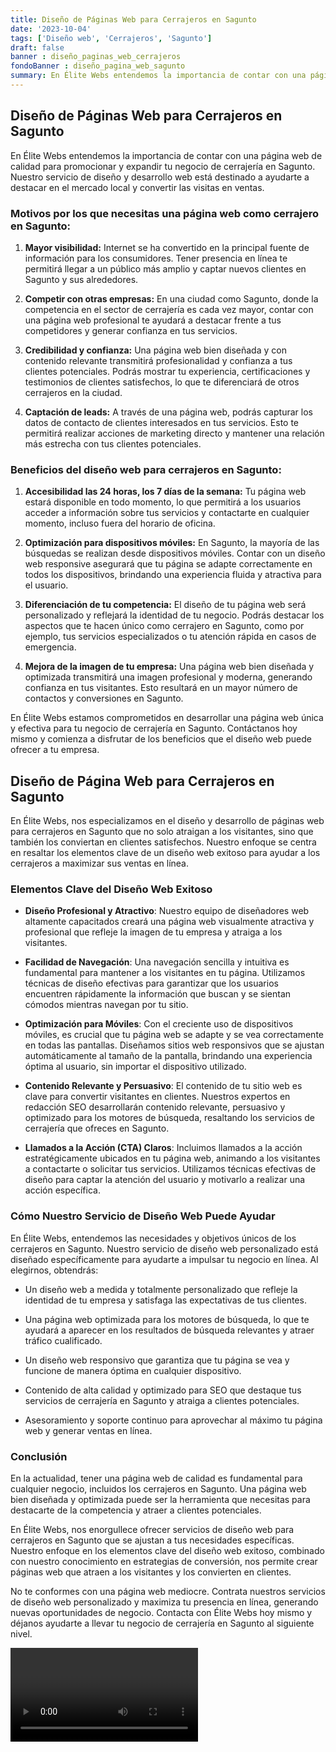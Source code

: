 ```yaml
---
title: Diseño de Páginas Web para Cerrajeros en Sagunto
date: '2023-10-04'
tags: ['Diseño web', 'Cerrajeros', 'Sagunto']
draft: false
banner : diseño_paginas_web_cerrajeros
fondoBanner : diseño_pagina_web_sagunto
summary: En Élite Webs entendemos la importancia de contar con una página web de calidad para promocionar y expandir tu negocio de cerrajería en Sagunto. Nuestro servicio de diseño y desarrollo web está destinado a ayudarte a destacar en el mercado local y convertir las visitas en ventas. 
---
```


## Diseño de Páginas Web para Cerrajeros en Sagunto

En Élite Webs entendemos la importancia de contar con una página web de calidad para promocionar y expandir tu negocio de cerrajería en Sagunto. Nuestro servicio de diseño y desarrollo web está destinado a ayudarte a destacar en el mercado local y convertir las visitas en ventas. 

### Motivos por los que necesitas una página web como cerrajero en Sagunto:

1. **Mayor visibilidad:** Internet se ha convertido en la principal fuente de información para los consumidores. Tener presencia en línea te permitirá llegar a un público más amplio y captar nuevos clientes en Sagunto y sus alrededores.

2. **Competir con otras empresas:** En una ciudad como Sagunto, donde la competencia en el sector de cerrajería es cada vez mayor, contar con una página web profesional te ayudará a destacar frente a tus competidores y generar confianza en tus servicios.

3. **Credibilidad y confianza:** Una página web bien diseñada y con contenido relevante transmitirá profesionalidad y confianza a tus clientes potenciales. Podrás mostrar tu experiencia, certificaciones y testimonios de clientes satisfechos, lo que te diferenciará de otros cerrajeros en la ciudad.

4. **Captación de leads:** A través de una página web, podrás capturar los datos de contacto de clientes interesados en tus servicios. Esto te permitirá realizar acciones de marketing directo y mantener una relación más estrecha con tus clientes potenciales.

### Beneficios del diseño web para cerrajeros en Sagunto:

1. **Accesibilidad las 24 horas, los 7 días de la semana:** Tu página web estará disponible en todo momento, lo que permitirá a los usuarios acceder a información sobre tus servicios y contactarte en cualquier momento, incluso fuera del horario de oficina.

2. **Optimización para dispositivos móviles:** En Sagunto, la mayoría de las búsquedas se realizan desde dispositivos móviles. Contar con un diseño web responsive asegurará que tu página se adapte correctamente en todos los dispositivos, brindando una experiencia fluida y atractiva para el usuario.

3. **Diferenciación de tu competencia:** El diseño de tu página web será personalizado y reflejará la identidad de tu negocio. Podrás destacar los aspectos que te hacen único como cerrajero en Sagunto, como por ejemplo, tus servicios especializados o tu atención rápida en casos de emergencia.

4. **Mejora de la imagen de tu empresa:** Una página web bien diseñada y optimizada transmitirá una imagen profesional y moderna, generando confianza en tus visitantes. Esto resultará en un mayor número de contactos y conversiones en Sagunto.

En Élite Webs estamos comprometidos en desarrollar una página web única y efectiva para tu negocio de cerrajería en Sagunto. Contáctanos hoy mismo y comienza a disfrutar de los beneficios que el diseño web puede ofrecer a tu empresa.

<GifSeo />

<Cta />

## Diseño de Página Web para Cerrajeros en Sagunto

En Élite Webs, nos especializamos en el diseño y desarrollo de páginas web para cerrajeros en Sagunto que no solo atraigan a los visitantes, sino que también los conviertan en clientes satisfechos. Nuestro enfoque se centra en resaltar los elementos clave de un diseño web exitoso para ayudar a los cerrajeros a maximizar sus ventas en línea.

### Elementos Clave del Diseño Web Exitoso

- **Diseño Profesional y Atractivo**: Nuestro equipo de diseñadores web altamente capacitados creará una página web visualmente atractiva y profesional que refleje la imagen de tu empresa y atraiga a los visitantes.

- **Facilidad de Navegación**: Una navegación sencilla y intuitiva es fundamental para mantener a los visitantes en tu página. Utilizamos técnicas de diseño efectivas para garantizar que los usuarios encuentren rápidamente la información que buscan y se sientan cómodos mientras navegan por tu sitio.

- **Optimización para Móviles**: Con el creciente uso de dispositivos móviles, es crucial que tu página web se adapte y se vea correctamente en todas las pantallas. Diseñamos sitios web responsivos que se ajustan automáticamente al tamaño de la pantalla, brindando una experiencia óptima al usuario, sin importar el dispositivo utilizado.

- **Contenido Relevante y Persuasivo**: El contenido de tu sitio web es clave para convertir visitantes en clientes. Nuestros expertos en redacción SEO desarrollarán contenido relevante, persuasivo y optimizado para los motores de búsqueda, resaltando los servicios de cerrajería que ofreces en Sagunto.

- **Llamados a la Acción (CTA) Claros**: Incluimos llamados a la acción estratégicamente ubicados en tu página web, animando a los visitantes a contactarte o solicitar tus servicios. Utilizamos técnicas efectivas de diseño para captar la atención del usuario y motivarlo a realizar una acción específica.

### Cómo Nuestro Servicio de Diseño Web Puede Ayudar

En Élite Webs, entendemos las necesidades y objetivos únicos de los cerrajeros en Sagunto. Nuestro servicio de diseño web personalizado está diseñado específicamente para ayudarte a impulsar tu negocio en línea. Al elegirnos, obtendrás:

- Un diseño web a medida y totalmente personalizado que refleje la identidad de tu empresa y satisfaga las expectativas de tus clientes.

- Una página web optimizada para los motores de búsqueda, lo que te ayudará a aparecer en los resultados de búsqueda relevantes y atraer tráfico cualificado.

- Un diseño web responsivo que garantiza que tu página se vea y funcione de manera óptima en cualquier dispositivo.

- Contenido de alta calidad y optimizado para SEO que destaque tus servicios de cerrajería en Sagunto y atraiga a clientes potenciales.

- Asesoramiento y soporte continuo para aprovechar al máximo tu página web y generar ventas en línea.

### Conclusión

En la actualidad, tener una página web de calidad es fundamental para cualquier negocio, incluidos los cerrajeros en Sagunto. Una página web bien diseñada y optimizada puede ser la herramienta que necesitas para destacarte de la competencia y atraer a clientes potenciales.

En Élite Webs, nos enorgullece ofrecer servicios de diseño web para cerrajeros en Sagunto que se ajustan a tus necesidades específicas. Nuestro enfoque en los elementos clave del diseño web exitoso, combinado con nuestro conocimiento en estrategias de conversión, nos permite crear páginas web que atraen a los visitantes y los convierten en clientes.

No te conformes con una página web mediocre. Contrata nuestros servicios de diseño web personalizado y maximiza tu presencia en línea, generando nuevas oportunidades de negocio. Contacta con Élite Webs hoy mismo y déjanos ayudarte a llevar tu negocio de cerrajería en Sagunto al siguiente nivel.

<Video />

<CtaBot job='Cerrajeros' city='Sagunto'/>

<Gmaps query='Sagunto+españa+maps' />